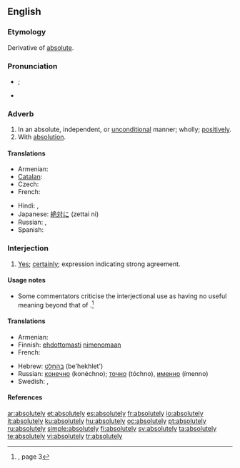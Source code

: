 ==English==

===Etymology===
Derivative of [[absolute]].

===Pronunciation===
* {{IPA|/æb.sʊˈlʊut.lɪi/}}; {{SAMPA|/@b.sU"lu:t.li:/}} {{a|UK}}
* {{audio|en-us-absolutely.ogg|Audio (US)}}

===Adverb===
{{en-adv|-}}

# In an absolute, independent, or [[unconditional]] manner; wholly; [[positively]].
# With [[absolution]].

====Translations====
{{trans-top|in an absolute manner}}
* Armenian: {{t-|hy|անպայման|tr=anpayman|sc=Armn|xs=Armenian}}
* [[Catalan]]: {{t|ca|absolutament}}
* Czech: {{t-|cs|naprosto}}
* French: {{t+|fr|absolument}}
{{trans-mid}}
* Hindi: {{t|hi|बिलकुल|sc=Deva}},  {{t|hi|बिल्कुल|sc=Deva}}
* Japanese: [[絶対に]] (zettai ni)
* Russian: {{t+|ru|совершенно|tr=sovershénno|sc=Cyrl}}, {{t+|ru|абсолютно|tr=absolyútno|sc=Cyrl}}
* Spanish: {{t+|es|totalmente}}
{{trans-bottom}}

{{trans-top|with absolution}}
{{trans-mid}}
{{trans-bottom}}

===Interjection===
{{en-intj}}

# [[yes|Yes]]; [[certainly]]; expression indicating strong agreement.

====Usage notes====
* Some commentators criticise the interjectional use as having no useful meaning beyond that of {{term|yes|lang=en}}.<ref name="SLE-usage">{{R:She Literally Exploded}}, page 3</ref>

====Translations====
{{trans-top|yes; certainly}}
* Armenian: {{t-|hy|իհարկե|tr=iharke|sc=Armn|xs=Armenian}}
* Finnish: [[ehdottomasti]] [[nimenomaan]]
* French: {{t+|fr|absolument}}
{{trans-mid}}
* Hebrew: [[בהחלט]] (be'hekhlet')
* Russian: [[конечно]] (konéchno); [[точно]] (tóchno), [[именно]] (ímenno)
* Swedish: {{t+|sv|absolut}}, {{t+|sv|definitivt}}
{{trans-bottom}}

====References====
<references/>

[[ar:absolutely]]
[[et:absolutely]]
[[es:absolutely]]
[[fr:absolutely]]
[[io:absolutely]]
[[it:absolutely]]
[[ku:absolutely]]
[[hu:absolutely]]
[[oc:absolutely]]
[[pt:absolutely]]
[[ru:absolutely]]
[[simple:absolutely]]
[[fi:absolutely]]
[[sv:absolutely]]
[[ta:absolutely]]
[[te:absolutely]]
[[vi:absolutely]]
[[tr:absolutely]]